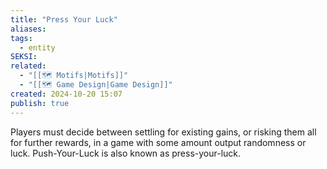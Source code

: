 ```yaml
---
title: "Press Your Luck"
aliases: 
tags:
  - entity
SEKSI: 
related:
  - "[[🗺️ Motifs|Motifs]]"
  - "[[🗺️ Game Design|Game Design]]"
created: 2024-10-20 15:07
publish: true
---
```


Players must decide between settling for existing gains, or risking them all for further rewards, in a game with some amount output randomness or luck. Push-Your-Luck is also known as press-your-luck.
